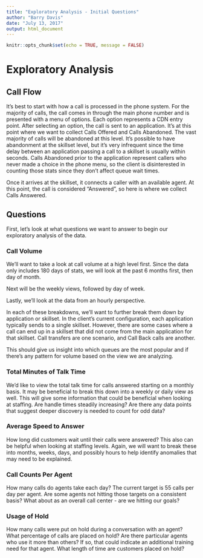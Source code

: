 ```yaml
---
title: "Exploratory Analysis - Initial Questions"
author: "Barry Davis"
date: "July 13, 2017"
output: html_document
---
```


```r
knitr::opts_chunk$set(echo = TRUE, message = FALSE)
```

# Exploratory Analysis
## Call Flow
It's best to start with how a call is processed in the phone system. For the majority of calls, the call comes in through the main phone number and is presented with a menu of options. Each option represents a CDN entry point. After selecting an option, the call is sent to an application. It's at this point where we want to collect Calls Offered and Calls Abandoned. The vast majority of calls will be abandoned at this level. It's possible to have abandonment at the skillset level, but it's very infrequent since the time delay between an application passing a call to a skillset is usually within seconds. Calls Abandoned prior to the application represent callers who never made a choice in the phone menu, so the client is disinterested in counting those stats since they don't affect queue wait times.

Once it arrives at the skillset, it connects a caller with an available agent. At this point, the call is considered "Answered", so here is where we collect Calls Answered.

## Questions
First, let's look at what questions we want to answer to begin our exploratory analysis of the data.

### Call Volume
We'll want to take a look at call volume at a high level first. Since the data only includes 180 days of stats, we will look at the past 6 months first, then day of month. 

Next will be the weekly views, followed by day of week.

Lastly, we'll look at the data from an hourly perspective.

In each of these breakdowns, we'll want to further break them down by application or skillset. In the client's current configuration, each application typically sends to a single skillset. However, there are some cases where a call can end up in a skillset that did not come from the main application for that skillset. Call transfers are one scenario, and Call Back calls are another.

This should give us insight into which queues are the most popular and if there's any pattern for volume based on the view we are analyzing. 

### Total Minutes of Talk Time
We'd like to view the total talk time for calls answered starting on a monthly basis. It may be beneficial to break this down into a weekly or daily view as well. This will give some information that could be beneficial when looking at staffing. Are handle times steadily increasing? Are there any data points that suggest deeper discovery is needed to count for odd data?

### Average Speed to Answer
How long did customers wait until their calls were answered? This also can be helpful when looking at staffing levels. Again, we will want to break these into months, weeks, days, and possibly hours to help identify anomalies that may need to be explained.

### Call Counts Per Agent
How many calls do agents take each day? The current target is 55 calls per day per agent. Are some agents not hitting those targets on a consistent basis? What about as an overall call center - are we hitting our goals?

### Usage of Hold
How many calls were put on hold during a conversation with an agent? What percentage of calls are placed on hold? Are there particular agents who use it more than others? If so, that could indicate an additional training need for that agent. What length of time are customers placed on hold?